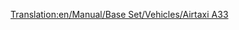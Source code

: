 [[Translation:en/Manual/Base Set/Vehicles/Airtaxi A33]]

{{fr/Avion|Nom=Airtaxi A33
|Image=[[File:en/AirbusA330.png|Airtaxi A33]]
|Coût=53 320 (106 640)
|Vitesse=947 km/h (592 MPH)
|Entretien=5 906 (11 812)
|Conception=1993
|Vie=24
|Capacité=220 passagers & 20 sacs de courrier
|Description=Un avion de ligne standard, préférant les grands aéroports.
|Réalité=[https://www.wikipedia.org/wiki/fr:Airbus A330 Airbus A330]
}}